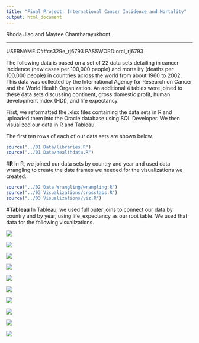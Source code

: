 ```yaml
---
title: "Final Project: International Cancer Incidence and Mortality"
output: html_document
---
```


Rhoda Jiao and Maytee Chantharayukhont

---

USERNAME:C##cs329e_rj6793
PASSWORD:orcl_rj6793

The following data is based on a set of 22 data sets detailing in cancer incidence (new cases per 100,000 people) and mortality (deaths per 100,000 people) in countries across the world from about 1960 to 2002. This data was collected by the International Agency for Research on Cancer and the World Health Organization. An additional 4 tables were joined to these data sets discussing continent, gross domestic profit, human development index (HDI), and life expectancy.

First, we reformatted the .xlsx files containing the data sets in R and uploaded them into the Oracle database using SQL Developer. We then visualized our data in R and Tableau.

The first ten rows of each of our data sets are shown below.

```r
source("../01 Data/libraries.R")
source("../01 Data/healthdata.R")
```

#**R**
In R, we joined our data sets by country and year and used data wrangling to create the date frames we needed for the visualizations we created. 


```r
source("../02 Data Wrangling/wrangling.R")
source("../03 Visualizations/crosstabs.R")
source("../03 Visualizations/viz.R")
```

#**Tableau**
In Tableau, we used full outer joins to connect our data by country and by year, using life_expectancy as our root table. We used that data for the following visualizations.

<img src="../00 Doc/MaxLifeExpectancy.png" />

<img src="../00 Doc/WorldMapNewCasesWomen.png" />

<img src="../00 Doc/WorldMapCancerNewCasesMen.png" />

<img src="../00 Doc/WorldMapBreastInc.png" />

<img src="../00 Doc/WorldMapPercentageDeathPerInc.png" />

<img src="../00 Doc/MorIncHDIScatter.png" />

<img src="../00 Doc/HDIProstate.png" />

<img src="../00 Doc/HDILung.png" />

<img src="../00 Doc/LungStomach.png" />

<img src="../00 Doc/LungMortNAmerica.png" />



